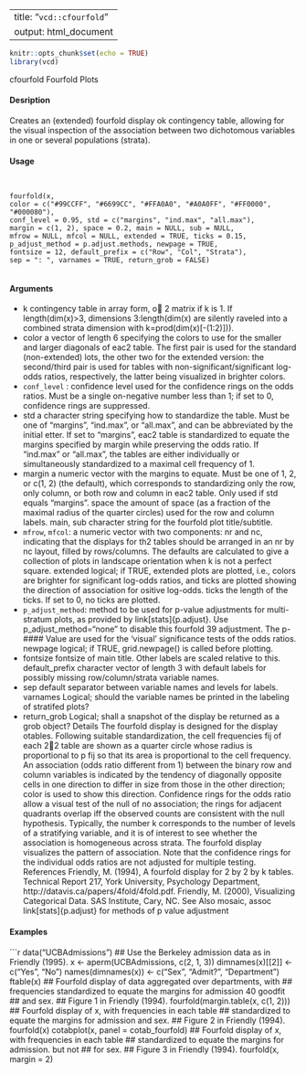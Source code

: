 
---
title: "``vcd::cfourfold ``"
output: html_document
---
```r
knitr::opts_chunk$set(echo = TRUE)
library(vcd)
```

cfourfold Fourfold Plots

#### Desription

Creates an (extended) fourfold display ok contingency table, allowing for the visual inspection of the association between two dichotomous variables in one or several populations (strata).

#### Usage
<pre><code>

fourfold(x,
color = c("#99CCFF", "#6699CC", "#FFA0A0", "#A0A0FF", "#FF0000", "#000080"),
conf_level = 0.95, std = c("margins", "ind.max", "all.max"),
margin = c(1, 2), space = 0.2, main = NULL, sub = NULL,
mfrow = NULL, mfcol = NULL, extended = TRUE, ticks = 0.15,
p_adjust_method = p.adjust.methods, newpage = TRUE,
fontsize = 12, default_prefix = c("Row", "Col", "Strata"),
sep = ": ", varnames = TRUE, return_grob = FALSE)

</code></pre>
#### Arguments

* k contingency table in array form, o 2 matrix if k is 1. If length(dim(x)>3, dimensions 3:length(dim(x) are silently raveled into a combined strata dimension with k=prod(dim(x)[-(1:2)])).
* color a vector of length 6 specifying the colors to use for the smaller and larger diagonals of eac2 table. The first pair is used for the standard (non-extended) lots, the other two for the extended version: the second/third pair is used for
tables with non-significant/significant log-odds ratios, respectively, the latter being visualized in brighter colors.
* ``conf_level`` : confidence level used for the confidence rings on the odds ratios. Must be a single on-negative number less than 1; if set to 0, confidence rings are suppressed.
* std a character string specifying how to standardize the table. Must be one of "margins", "ind.max", or "all.max", and can be abbreviated by the initial etter. If set to "margins", eac2 table is standardized to equate the margins specified by margin while preserving the odds ratio. If "ind.max" or "all.max", the tables are either individually or simultaneously standardized to
a maximal cell frequency of 1.
* margin a numeric vector with the margins to equate. Must be one of 1, 2, or c(1, 2)
(the default), which corresponds to standardizing only the row, only column, or both row and column in eac2 table. Only used if std equals "margins".
space the amount of space (as a fraction of the maximal radius of the quarter circles)
used for the row and column labels.
main, sub character string for the fourfold plot title/subtitle.
* ``mfrow``, ``mfcol``: a numeric vector with two components: nr and nc, indicating that the displays for th2 tables should be arranged in an nr by nc layout, filled by rows/columns. The defaults are calculated to give a collection of plots in landscape
orientation when k is not a perfect square.
extended logical; if TRUE, extended plots are plotted, i.e., colors are brighter for significant log-odds ratios, and ticks are plotted showing the direction of association for ositive log-odds.
ticks the length of the ticks. If set to 0, no ticks are plotted.
* ``p_adjust_method``: method to be used for p-value adjustments for multi-stratum plots, as provided by link[stats]{p.adjust}. Use p_adjust_method="none" to disable this
fourfold 39
adjustment. The p-
#### Value 
 are used for the 'visual' significance tests of the odds ratios.
newpage logical; if TRUE, grid.newpage() is called before plotting.
* fontsize fontsize of main title. Other labels are scaled relative to this.
default_prefix character vector of length 3 with default labels for possibly missing row/column/strata
variable names.
* sep default separator between variable names and levels for labels.
varnames Logical; should the variable names be printed in the labeling of stratifed plots?
* return_grob Logical; shall a snapshot of the display be returned as a grob object?
Details
The fourfold display is designed for the display otables.
Following suitable standardization, the cell frequencies fij of each 22 table are shown as a quarter circle whose radius is proportional to
p
fij so that its area is proportional to the cell frequency. An
association (odds ratio different from 1) between the binary row and column variables is indicated by the tendency of diagonally opposite cells in one direction to differ in size from those in the other direction; color is used to show this direction. Confidence rings for the odds ratio allow a visual
test of the null of no association; the rings for adjacent quadrants overlap iff the observed counts are consistent with the null hypothesis.
Typically, the number k corresponds to the number of levels of a stratifying variable, and it is of
interest to see whether the association is homogeneous across strata. The fourfold display visualizes the pattern of association. Note that the confidence rings for the individual odds ratios are not adjusted for multiple testing.
References
Friendly, M. (1994), A fourfold display for 2 by 2 by k tables. Technical Report 217, York University,
Psychology Department, http://datavis.ca/papers/4fold/4fold.pdf.
Friendly, M. (2000), Visualizing Categorical Data. SAS Institute, Cary, NC.
See Also
mosaic, assoc
link[stats]{p.adjust} for methods of p value adjustment

#### Examples
```r

data("UCBAdmissions")
## Use the Berkeley admission data as in Friendly (1995).
x <- aperm(UCBAdmissions, c(2, 1, 3))
dimnames(x)[[2]] <- c("Yes", "No")
names(dimnames(x)) <- c("Sex", "Admit?", "Department")
ftable(x)
## Fourfold display of data aggregated over departments, with
## frequencies standardized to equate the margins for admission
40 goodfit
## and sex.
## Figure 1 in Friendly (1994).
fourfold(margin.table(x, c(1, 2)))
## Fourfold display of x, with frequencies in each table
## standardized to equate the margins for admission and sex.
## Figure 2 in Friendly (1994).
fourfold(x)
cotabplot(x, panel = cotab_fourfold)
## Fourfold display of x, with frequencies in each table
## standardized to equate the margins for admission. but not
## for sex.
## Figure 3 in Friendly (1994).
fourfold(x, margin = 2)
